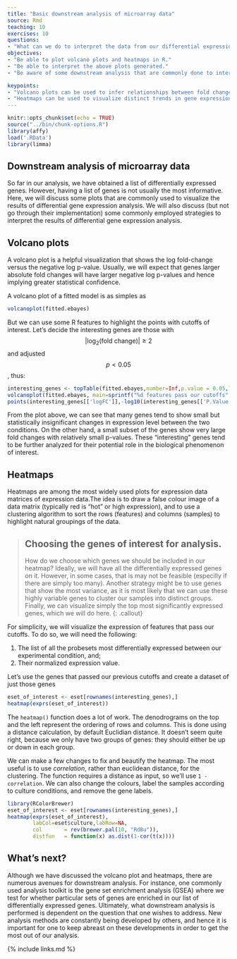 ```yaml
---
title: "Basic downstream analysis of microarray data"
source: Rmd
teaching: 10
exercises: 10
questions: 
- "What can we do to interpret the data from our differential expression analysis?"
objectives:
- "Be able to plot volcano plots and heatmaps in R." 
- "Be able to interpret the above plots generated."
- "Be aware of some downstream analysis that are commonly done to interpret the results of differential expression analysis." 

keypoints: 
- "Volcano plots can be used to infer relationships between fold changes and statstical confidence."
- "Heatmaps can be used to visualize distinct trends in gene expression patterns between different experimental conditions by clustering."
---
```



```r
knitr::opts_chunk$set(echo = TRUE)
source("../bin/chunk-options.R")
library(affy)
load('.RData')
library(limma)
```

## Downstream analysis of microarray data


So far in our analysis, we have obtained a list of differentially expressed genes. However, having a list of genes is not usually the most informative. Here, we will discuss some plots that are commonly used to visualize the results of differential gene expression analysis. We will also discuss (but not go through their implementation) some commonly employed strategies to interpret the results of differential gene expression analysis. 

## Volcano plots 

A volcano plot is a helpful visualization that shows the log fold-change versus the negative log p-value. Usually, we will expect that genes larger absolute fold changes will have larger negative log p-values and hence implying greater statistical confidence. 

A volcano plot of a fitted model is as simples as

```r
volcanoplot(fitted.ebayes)
```

But we can use some R features to highlight the points with cutoffs of interest. Let's decide the interesting genes are those with $$|\log_2(\text{fold change})| \ge 2$$ and adjusted $$p < 0.05$$, thus:

```r
interesting_genes <- topTable(fitted.ebayes,number=Inf,p.value = 0.05,lfc=2)
volcanoplot(fitted.ebayes, main=sprintf("%d features pass our cutoffs",nrow(interesting_genes)))
points(interesting_genes[['logFC']],-log10(interesting_genes[['P.Value']]),col='red')
```

From the plot above, we can see that many genes tend to show small but statistically insignificant changes in expression level between the two conditions. On the other hand, a small subset of the genes show very large fold changes with relatively small p-values. These "interesting" genes tend to be further analyzed for their potential role in the biological phenomenon of interest. 

## Heatmaps 

Heatmaps are among the most widely used plots for expression data matrices of expression data.The idea is to draw a false colour image of a data matrix (typically red is "hot" or high expression), and to use a clustering algorithm to sort the rows (features) and columns (samples) to highlight natural groupings of the data.

> ## Choosing the genes of interest for analysis. 
>
> How do we choose which genes we should be included in our heatmap? Ideally, we will have
> all the differentially expressed genes on it. However, in some cases, that is may not be feasible
> (especilly if there are simply too many).
> Another strategy might be to use genes that show the most variance, as it is
> most likely that we can use these highly variable genes to cluster our samples into
> distinct groups. Finally, we can visualize simply the top most significantly expressed
> genes, which we will do here.
{: .callout}

For simplicity, we will visualize the expression of features that pass our cutoffs. To do so, we will need the following: 

1. The list of all the probesets most differentially expressed between our experimental condition, and;
2. Their normalized expression value. 

Let's use the genes that passed our previous cutoffs and create a dataset of just those genes

```r
eset_of_interest <- eset[rownames(interesting_genes),]
heatmap(exprs(eset_of_interest))
```

The `heatmap()` function does a lot of work. The denodrograms on the top and the left represent the ordering of rows and columns. This is done using a distance calculation, by default Euclidian distance. It doesn't seem quite right, because we only have two groups of genes: they should either be up or down in each group.

We can make a few changes to fix and beautify the  heatmap. The most useful is to use *correlation*, rather than euclidean distance, for the clustering. The function requires a distance as input, so we'll use `1 - correlation`.  We can also change the colours, label the samples according to culture conditions, and remove the gene labels.


```r
library(RColorBrewer)
eset_of_interest <- eset[rownames(interesting_genes),]
heatmap(exprs(eset_of_interest),
        labCol=eset$culture,labRow=NA,
        col       = rev(brewer.pal(10, "RdBu")),
        distfun   = function(x) as.dist(1-cor(t(x))))
```


## What's next?

Although we have discussed the volcano plot and heatmaps, there are numerous avenues for downstream analysis. For instance, one commonly used analysis toolkit is the gene set enrichment analysis (GSEA) where we test for whether particular sets of genes are enriched in our list of differentially expressed genes. Ultimately, what downstream analysis is performed is dependent on the question that one wishes to address. New analysis methods are constantly being developed by others, and hence it is important for one to keep abreast on these developments in order to get the most out of our analysis. 

{% include links.md %}
